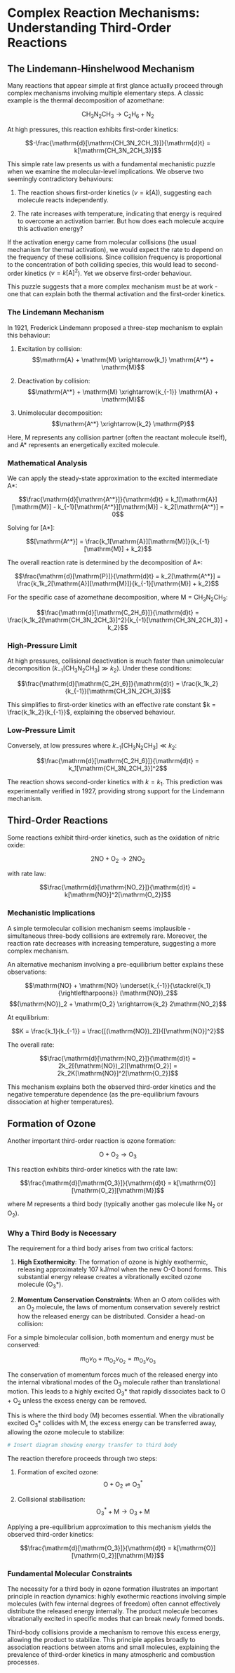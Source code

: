 # Complex Reaction Mechanisms: Understanding Third-Order Reactions

## The Lindemann-Hinshelwood Mechanism

Many reactions that appear simple at first glance actually proceed through complex mechanisms involving multiple elementary steps. A classic example is the thermal decomposition of azomethane:

$$\mathrm{CH_3N_2CH_3} \rightarrow \mathrm{C_2H_6} + \mathrm{N_2}$$

At high pressures, this reaction exhibits first-order kinetics:

$$-\frac{\mathrm{d}[\mathrm{CH_3N_2CH_3}]}{\mathrm{d}t} = k[\mathrm{CH_3N_2CH_3}]$$

This simple rate law presents us with a fundamental mechanistic puzzle when we examine the molecular-level implications. We observe two seemingly contradictory behaviours:

1. The reaction shows first-order kinetics ($\nu = k[\mathrm{A}]$), suggesting each molecule reacts independently.

2. The rate increases with temperature, indicating that energy is required to overcome an activation barrier. But how does each molecule acquire this activation energy?

If the activation energy came from molecular collisions (the usual mechanism for thermal activation), we would expect the rate to depend on the frequency of these collisions. Since collision frequency is proportional to the concentration of both colliding species, this would lead to second-order kinetics ($\nu = k[\mathrm{A}]^2$). Yet we observe first-order behaviour.

<!-- ```{r activation-puzzle, fig.cap="Schematic showing the apparent contradiction between molecular collision requirements and observed first-order kinetics."}
# Insert diagram comparing collision-based activation (suggesting second-order) with observed first-order behavior
``` -->

This puzzle suggests that a more complex mechanism must be at work - one that can explain both the thermal activation and the first-order kinetics.

### The Lindemann Mechanism

In 1921, Frederick Lindemann proposed a three-step mechanism to explain this behaviour:

1. Excitation by collision:
   $$\mathrm{A} + \mathrm{M} \xrightarrow{k_1} \mathrm{A^*} + \mathrm{M}$$

2. Deactivation by collision:
   $$\mathrm{A^*} + \mathrm{M} \xrightarrow{k_{-1}} \mathrm{A} + \mathrm{M}$$

3. Unimolecular decomposition:
   $$\mathrm{A^*} \xrightarrow{k_2} \mathrm{P}$$

Here, M represents any collision partner (often the reactant molecule itself), and A* represents an energetically excited molecule.

<!-- ```{r lindemann-steps, fig.cap="The three steps of the Lindemann mechanism showing (a) excitation by collision, (b) deactivation by collision, and (c) unimolecular decomposition."}
# Insert diagram from slides showing the three steps
``` -->

### Mathematical Analysis

We can apply the steady-state approximation to the excited intermediate A*:

$$\frac{\mathrm{d}[\mathrm{A^*}]}{\mathrm{d}t} = k_1[\mathrm{A}][\mathrm{M}] - k_{-1}[\mathrm{A^*}][\mathrm{M}] - k_2[\mathrm{A^*}] = 0$$

Solving for [A*]:

$$[\mathrm{A^*}] = \frac{k_1[\mathrm{A}][\mathrm{M}]}{k_{-1}[\mathrm{M}] + k_2}$$

The overall reaction rate is determined by the decomposition of A*:

$$\frac{\mathrm{d}[\mathrm{P}]}{\mathrm{d}t} = k_2[\mathrm{A^*}] = \frac{k_1k_2[\mathrm{A}][\mathrm{M}]}{k_{-1}[\mathrm{M}] + k_2}$$

For the specific case of azomethane decomposition, where M = CH~3~N~2~CH~3~:

$$\frac{\mathrm{d}[\mathrm{C_2H_6}]}{\mathrm{d}t} = \frac{k_1k_2[\mathrm{CH_3N_2CH_3}]^2}{k_{-1}[\mathrm{CH_3N_2CH_3}] + k_2}$$

### High-Pressure Limit

At high pressures, collisional deactivation is much faster than unimolecular decomposition ($k_{-1}[\mathrm{CH_3N_2CH_3}] \gg k_2$). Under these conditions:

$$\frac{\mathrm{d}[\mathrm{C_2H_6}]}{\mathrm{d}t} = \frac{k_1k_2}{k_{-1}}[\mathrm{CH_3N_2CH_3}]$$

This simplifies to first-order kinetics with an effective rate constant $k = \frac{k_1k_2}{k_{-1}}$, explaining the observed behaviour.

### Low-Pressure Limit

Conversely, at low pressures where $k_{-1}[\mathrm{CH_3N_2CH_3}] \ll k_2$:

$$\frac{\mathrm{d}[\mathrm{C_2H_6}]}{\mathrm{d}t} = k_1[\mathrm{CH_3N_2CH_3}]^2$$

The reaction shows second-order kinetics with $k = k_1$. This prediction was experimentally verified in 1927, providing strong support for the Lindemann mechanism.

## Third-Order Reactions

Some reactions exhibit third-order kinetics, such as the oxidation of nitric oxide:

$$2\mathrm{NO} + \mathrm{O_2} \rightarrow 2\mathrm{NO_2}$$

with rate law:

$$\frac{\mathrm{d}[\mathrm{NO_2}]}{\mathrm{d}t} = k[\mathrm{NO}]^2[\mathrm{O_2}]$$

### Mechanistic Implications

A simple termolecular collision mechanism seems implausible - simultaneous three-body collisions are extremely rare. Moreover, the reaction rate decreases with increasing temperature, suggesting a more complex mechanism.

An alternative mechanism involving a pre-equilibrium better explains these observations:

$$\mathrm{NO} + \mathrm{NO} \underset{k_{-1}}{\stackrel{k_1}{\rightleftharpoons}} (\mathrm{NO})_2$$
$$(\mathrm{NO})_2 + \mathrm{O_2} \xrightarrow{k_2} 2\mathrm{NO_2}$$

At equilibrium:

$$K = \frac{k_1}{k_{-1}} = \frac{[(\mathrm{NO})_2]}{[\mathrm{NO}]^2}$$

The overall rate:

$$\frac{\mathrm{d}[\mathrm{NO_2}]}{\mathrm{d}t} = 2k_2[(\mathrm{NO})_2][\mathrm{O_2}] = 2k_2K[\mathrm{NO}]^2[\mathrm{O_2}]$$

This mechanism explains both the observed third-order kinetics and the negative temperature dependence (as the pre-equilibrium favours dissociation at higher temperatures).

## Formation of Ozone

Another important third-order reaction is ozone formation:

$$\mathrm{O} + \mathrm{O_2} \rightarrow \mathrm{O_3}$$

This reaction exhibits third-order kinetics with the rate law:

$$\frac{\mathrm{d}[\mathrm{O_3}]}{\mathrm{d}t} = k[\mathrm{O}][\mathrm{O_2}][\mathrm{M}]$$

where M represents a third body (typically another gas molecule like N~2~ or O~2~).

### Why a Third Body is Necessary

The requirement for a third body arises from two critical factors:

1. **High Exothermicity**: The formation of ozone is highly exothermic, releasing approximately 107 kJ/mol when the new O-O bond forms. This substantial energy release creates a vibrationally excited ozone molecule (O~3~*).

2. **Momentum Conservation Constraints**: When an O atom collides with an O~2~ molecule, the laws of momentum conservation severely restrict how the released energy can be distributed. Consider a head-on collision:

<!-- ```{r ozone-collision, fig.cap="Head-on collision between O and O₂ showing momentum vectors before and after collision. The resulting O₃ molecule has high internal vibrational energy."}
# Insert diagram showing bimolecular collision process
``` -->

For a simple bimolecular collision, both momentum and energy must be conserved:

$$m_\mathrm{O}v_\mathrm{O} + m_\mathrm{O_2}v_\mathrm{O_2} = m_\mathrm{O_3}v_\mathrm{O_3}$$

The conservation of momentum forces much of the released energy into the internal vibrational modes of the O~3~ molecule rather than translational motion. This leads to a highly excited O~3~* that rapidly dissociates back to O + O~2~ unless the excess energy can be removed.

This is where the third body (M) becomes essential. When the vibrationally excited O~3~* collides with M, the excess energy can be transferred away, allowing the ozone molecule to stabilize:

```r
# Insert diagram showing energy transfer to third body
```

The reaction therefore proceeds through two steps:

1. Formation of excited ozone:
   $$\mathrm{O} + \mathrm{O_2} \rightleftharpoons \mathrm{O_3^*}$$

2. Collisional stabilisation:
   $$\mathrm{O_3^*} + \mathrm{M} \rightarrow \mathrm{O_3} + \mathrm{M}$$

Applying a pre-equilibrium approximation to this mechanism yields the observed third-order kinetics:

$$\frac{\mathrm{d}[\mathrm{O_3}]}{\mathrm{d}t} = k[\mathrm{O}][\mathrm{O_2}][\mathrm{M}]$$

### Fundamental Molecular Constraints

The necessity for a third body in ozone formation illustrates an important principle in reaction dynamics: highly exothermic reactions involving simple molecules (with few internal degrees of freedom) often cannot effectively distribute the released energy internally. The product molecule becomes vibrationally excited in specific modes that can break newly formed bonds.

Third-body collisions provide a mechanism to remove this excess energy, allowing the product to stabilize. This principle applies broadly to association reactions between atoms and small molecules, explaining the prevalence of third-order kinetics in many atmospheric and combustion processes.
